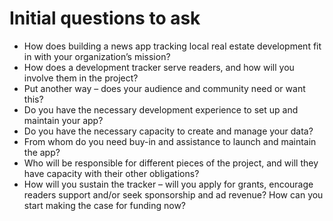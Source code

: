 
# Initial questions to ask

- How does building a news app tracking local real estate development fit in with your organization’s mission?
- How does a development tracker serve readers, and how will you involve them in the project?
- Put another way – does your audience and community need or want this?
- Do you have the necessary development experience to set up and maintain your app?
- Do you have the necessary capacity to create and manage your data?
- From whom do you need buy-in and assistance to launch and maintain the app?
- Who will be responsible for different pieces of the project, and will they have capacity with their other obligations?
- How will you sustain the tracker – will you apply for grants, encourage readers support and/or seek sponsorship and ad revenue? How can you start making the case for funding now?

<TableOfContents index={3} />
